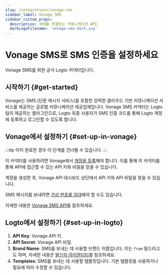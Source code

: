 ```yaml
---
slug: /integrations/vonage-sms
sidebar_label: Vonage SMS
sidebar_custom_props:
  description: 세계를 연결하는 커뮤니케이션 API.
  darkLogoFilename: 'vonage-sms-dark.svg'
---
```



# Vonage SMS로 SMS 인증을 설정하세요

Vonage SMS를 위한 공식 Logto 커넥터입니다.

<GuideTip />

## 시작하기 \{#get-started}

Vonage는 SMS (단문 메시지 서비스)를 포함한 강력한 클라우드 기반 커뮤니케이션 서비스를 제공하는 글로벌 커뮤니케이션 제공업체입니다. Vonage SMS 커넥터는 Logto 팀이 제공하는 플러그인으로, Logto 최종 사용자가 SMS 인증 코드를 통해 Logto 계정에 등록하고 로그인할 수 있도록 합니다.

## Vonage에서 설정하기 \{#set-up-in-vonage}

:::tip
이미 완료한 경우 이 단계를 건너뛸 수 있습니다.
:::

이 커넥터를 사용하려면 Vonage에서 [계정을 등록](https://developer.vonage.com/en/account/guides/dashboard-management#create-and-configure-a-vonage-account)해야 합니다. 이를 통해 이 커넥터를 통해 API에 접근할 수 있는 API 키와 비밀을 얻을 수 있습니다.

계정을 생성한 후, Vonage API 대시보드 상단에서 API 키와 API 비밀을 찾을 수 있습니다.

SMS 메시지를 보내려면 [가상 번호를 임대](https://developer.vonage.com/en/numbers/guides/number-management#rent-a-virtual-number)해야 할 수도 있습니다.

자세한 내용은 [Vonage SMS API](https://developer.vonage.com/en/messaging/sms/overview)를 참조하세요.

## Logto에서 설정하기 \{#set-up-in-logto}

1. **API Key**: Vonage API 키.
2. **API Secret**: Vonage API 비밀.
3. **Brand Name**: SMS를 보내는 데 사용할 브랜드 이름입니다. 이는 `from` 필드라고도 하며, 자세한 내용은 [발신자 아이덴티티](https://developer.vonage.com/en/messaging/sms/guides/custom-sender-id)를 참조하세요.
4. **Templates**: SMS를 보내는 데 사용할 템플릿입니다. 기본 템플릿을 사용하거나 필요에 따라 수정할 수 있습니다.
